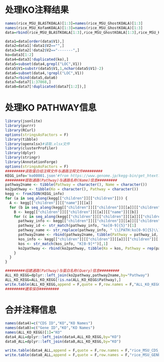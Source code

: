 # 处理KO注释结果
```{r}
names(rice_MSU_BLASTKOALA)[1:3]=names(rice_MSU_GhostKOALA)[1:3]
names(rice_MSU_KofamKOALA)[1:3]=names(rice_MSU_GhostKOALA)[1:3]
data=rbind(rice_MSU_BLASTKOALA[1:3],rice_MSU_GhostKOALA[1:3],rice_MSU_KofamKOALA[1:3])

data1=data[order(data$V1),]
data2=data1[!data1$V2=="",]
data3=data2[!data2$V2=="-------",]
ko=data3[1:2]
data4=data3[!duplicated(ko),]
data5=subset(data4,grepl("LOC",V1))
data5$V1=substr(data5$V1,1,nchar(data5$V1)-2)
data6=subset(data4,!grepl("LOC",V1))
data7=rbind(data5,data6)
data7=data7[1:37868,]
data8=data7[!duplicated(data7[1:2]),]
```

# 处理KO PATHWAY信息
```{r}
library(jsonlite)
library(purrr)
library(RCurl)
options(stringsAsFactors = F)
library(tibble)
library(openxlsx)#读取.xlsx文件
library(clusterProfiler)
library(dplyr)
library(stringr)
library(AnnotationForge)
options(stringsAsFactors = F)
#########读取蛋白组注释文件与通路注释文件#########
KEGG_info='ko00001.json'#from https://www.genome.jp/kegg-bin/get_htext?ko00001
#########提取通路(Pathway)与通路名称(Name)信息#########
pathway2name <- tibble(Pathway = character(), Name = character())
ko2pathway <- tibble(Ko = character(), Pathway = character())
kegg <- fromJSON(KEGG_info)
for (a in seq_along(kegg[["children"]][["children"]])) {
  A <- kegg[["children"]][["name"]][[a]]
  for (b in seq_along(kegg[["children"]][["children"]][[a]][["children"]])) {
    B <- kegg[["children"]][["children"]][[a]][["name"]][[b]] 
    for (c in seq_along(kegg[["children"]][["children"]][[a]][["children"]][[b]][["children"]])) {
      pathway_info <- kegg[["children"]][["children"]][[a]][["children"]][[b]][["name"]][[c]]
      pathway_id <- str_match(pathway_info, "ko[0-9]{5}")[1]
      pathway_name <- str_replace(pathway_info, " \\[PATH:ko[0-9]{5}\\]", "") %>% str_replace("[0-9]{5} ", "")
      pathway2name <- rbind(pathway2name, tibble(Pathway = pathway_id, Name = pathway_name))
      kos_info <- kegg[["children"]][["children"]][[a]][["children"]][[b]][["children"]][[c]][["name"]]
      kos <- str_match(kos_info, "K[0-9]*")[,1]
      ko2pathway <- rbind(ko2pathway, tibble(Ko = kos, Pathway = rep(pathway_id, length(kos))))
    }
  }
}

#########组建通路(Pathway)与蛋白名称(Query)信息#########
ALL_KO_KEGG=dplyr::left_join(ko2pathway,pathway2name,by="Pathway")
ALL_KO_KEGG=ALL_KO_KEGG[!is.na(ALL_KO_KEGG$Pathway),]
write.table(ALL_KO_KEGG,append = F,quote = F,row.names = F,"ALL_KO_KEGG_INFO.txt",sep = "\t")
#########建库保存#########

```


# 合并注释信息
```{r}
names(data4)=c("CDS ID","KO","KO Names")
names(data8)=c("Gene ID","KO","KO Names")
names(ALL_KO_KEGG)[1]="KO"
data4_ALL=dplyr::left_join(data4,ALL_KO_KEGG,by="KO")
data8_ALL=dplyr::left_join(data8,ALL_KO_KEGG,by="KO")

write.table(data4_ALL,append = F,quote = F,row.names = F,"rice_MSU_CDS_KEGG.txt",sep = "\t")
write.table(data8_ALL,append = F,quote = F,row.names = F,"rice_MSU_GENE_KEGG.txt",sep = "\t")
```

